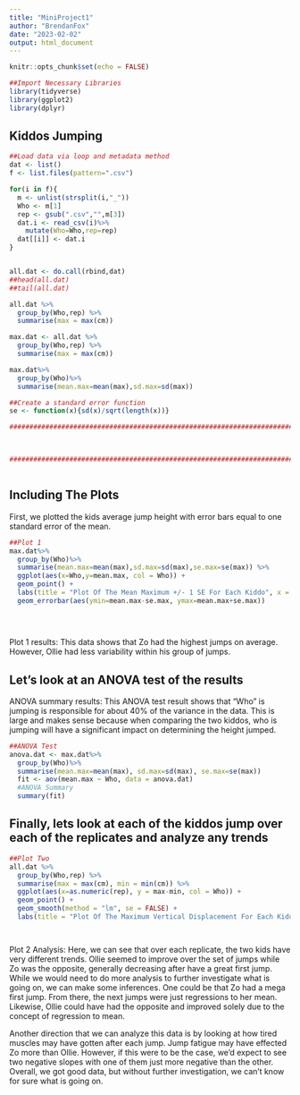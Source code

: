 ```yaml
---
title: "MiniProject1"
author: "BrendanFox"
date: "2023-02-02"
output: html_document
---
```


```r
knitr::opts_chunk$set(echo = FALSE)

##Import Necessary Libraries
library(tidyverse) 
library(ggplot2)
library(dplyr)

```

## Kiddos Jumping

```r

##Load data via loop and metadata method
dat <- list()
f <- list.files(pattern=".csv")

for(i in f){
  m <- unlist(strsplit(i,"_"))
  Who <- m[1]
  rep <- gsub(".csv","",m[3])
  dat.i <- read_csv(i)%>%
    mutate(Who=Who,rep=rep)
  dat[[i]] <- dat.i
}


all.dat <- do.call(rbind,dat)
##head(all.dat)
##tail(all.dat)

all.dat %>%
  group_by(Who,rep) %>%
  summarise(max = max(cm))

max.dat <- all.dat %>%
  group_by(Who,rep) %>%
  summarise(max = max(cm))

max.dat%>%
  group_by(Who)%>%
  summarise(mean.max=mean(max),sd.max=sd(max))

##Create a standard error function
se <- function(x){sd(x)/sqrt(length(x))}

###########################################################################################################


  
###########################################################################################################



```

## Including The Plots

First, we plotted the kids average jump height with error bars equal to one standard error of the mean.

```r

##Plot 1 
max.dat%>%
  group_by(Who)%>%
  summarise(mean.max=mean(max),sd.max=sd(max),se.max=se(max)) %>%
  ggplot(aes(x=Who,y=mean.max, col = Who)) +
  geom_point() +
  labs(title = "Plot Of The Mean Maximum +/- 1 SE For Each Kiddo", x = "Ollie (O) and Zo (Z)", y = "Average Jump Height (cm)") +
  geom_errorbar(aes(ymin=mean.max-se.max, ymax=mean.max+se.max)) 




```




##
##
##
Plot 1 results: This data shows that Zo had the highest jumps on average.  However, Ollie had less variability within his group of jumps.  


## Let's look at an ANOVA test of the results

ANOVA summary results: This ANOVA test result shows that "Who" is jumping is responsible for about 40% of the variance in the data.  This is large and makes sense because when comparing the two kiddos, who is jumping will have a significant impact on determining the height jumped. 


```r

##ANOVA Test
anova.dat <- max.dat%>%
  group_by(Who)%>%
  summarise(mean.max=mean(max), sd.max=sd(max), se.max=se(max))
  fit <- aov(mean.max ~ Who, data = anova.dat)
  #ANOVA Summary
  summary(fit)
```

## Finally, lets look at each of the kiddos jump over each of the replicates and analyze any trends

```r

##Plot Two
all.dat %>%
  group_by(Who,rep) %>%
  summarise(max = max(cm), min = min(cm)) %>%
  ggplot(aes(x=as.numeric(rep), y = max-min, col = Who)) +
  geom_point() +
  geom_smooth(method = "lm", se = FALSE) +
  labs(title = "Plot Of The Maximum Vertical Displacement For Each Kiddo Versus Replicate", x = "Replicate   Number", y = "Maximum Vertical Displacement")




```

Plot 2 Analysis:  Here, we can see that over each replicate, the two kids have very different trends. Ollie seemed to improve over the set of jumps while Zo was the opposite, generally decreasing after have a great first jump.  While we would need to do more analysis to further investigate what is going on, we can make some inferences.  One could be that Zo had a mega first jump. From there, the next jumps were just regressions to her mean. Likewise, Ollie could have had the opposite and improved solely due to the concept of regression to mean.  

Another direction that we can analyze this data is by looking at how tired muscles may have gotten after each jump.  Jump fatigue may have effected Zo more than Ollie.  However, if this were to be the case, we'd expect to see two negative slopes with one of them just more negative than the other.  Overall, we got good data, but without further investigation, we can't know for sure what is going on.







